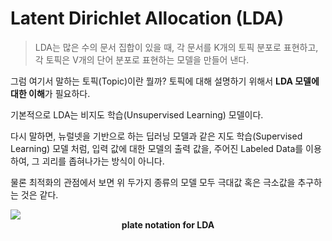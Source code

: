 # Latent Dirichlet Allocation (LDA)

> LDA는 많은 수의 문서 집합이 있을 때, 각 문서를 K개의 토픽 분포로 표현하고, 각 토픽은 V개의 단어 분포로 표현하는 모델을 만들어 낸다.

그럼 여기서 말하는 토픽(Topic)이란 뭘까?
토픽에 대해 설명하기 위해서 **LDA 모델에 대한 이해**가 필요하다.

기본적으로 LDA는 비지도 학습(Unsupervised Learning) 모델이다.

다시 말하면, 뉴럴넷을 기반으로 하는 딥러닝 모델과 같은 지도 학습(Supervised Learning) 모델 처럼,
입력 값에 대한 모델의 출력 값을, 주어진 Labeled Data를 이용하여, 그 괴리를 좁혀나가는 방식이 아니다.

물론 최적화의 관점에서 보면 위 두가지 종류의 모델 모두 극대값 혹은 극소값을 추구하는 것은 같다.

<img src="/docs/assets/research/topic_modeling/lda/Smoothed_LDA.png" />
<figcaption align="center">
  <b>plate notation for LDA</b>
</figcaption>
